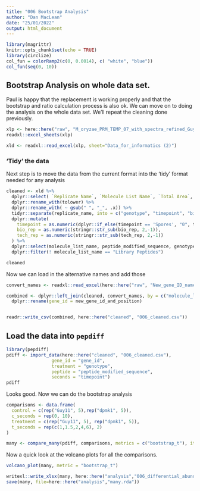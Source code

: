 ```yaml
---
title: "006 Bootstrap Analysis"
author: "Dan MacLean"
date: "25/01/2022"
output: html_document
---
```


```r
library(magrittr)
knitr::opts_chunk$set(echo = TRUE)
library(circlize)
col_fun = colorRamp2(c(0, 0.0014), c( "white", "blue"))
col_fun(seq(0, 10))
```

## Bootstrap Analysis on whole data set.

Paul is happy that the replacement is working properly and that the bootstrap and ratio calculation process is also ok. We can move on to doing the analysis on the whole data set. We'll repeat the cleaning done previously.

```r
xlp <- here::here("raw", "M_oryzae_PRM_TEMP_07_with_spectra_refined_Guy11_deltaPmk1_timecourse_for_informatics_2.xlsx")
readxl::excel_sheets(xlp)

xld <- readxl::read_excel(xlp, sheet="Data_for_informatics (2)")

```


### 'Tidy' the data

Next step is to move the data from the current format into the 'tidy' format needed for any analysis

```r

cleaned <- xld %>% 
  dplyr::select( `Replicate Name`, `Molecule List Name`, `Total Area`, `Peptide Modified Sequence`) %>% 
  dplyr::rename_with(tolower) %>% 
  dplyr::rename_with( ~ gsub(" ", "_", .x)) %>% 
  tidyr::separate(replicate_name, into = c("genotype", "timepoint", "bio_rep", "tech_rep", "misc"), sep="_") %>%
  dplyr::mutate(
    timepoint = as.numeric(dplyr::if_else(timepoint == 'Spores', "0", timepoint)),
    bio_rep = as.numeric(stringr::str_sub(bio_rep, 2,-1)),
    tech_rep = as.numeric(stringr::str_sub(tech_rep, 2,-1))
  ) %>% 
  dplyr::select(molecule_list_name, peptide_modified_sequence, genotype, timepoint, bio_rep, tech_rep, total_area) %>% 
  dplyr::filter(! molecule_list_name == "Library Peptides")

cleaned
```


Now we can load in the alternative names and add those

```r
convert_names <- readxl::read_excel(here::here("raw", "New_gene_ID_names.xlsx"), sheet="Final")

combined <- dplyr::left_join(cleaned, convert_names, by = c("molecule_list_name" = "old_gene_id", "peptide_modified_sequence"="old_peptide")) %>% 
  dplyr::rename(gene_id = new_gene_id_and_position)


readr::write_csv(combined, here::here("cleaned", "006_cleaned.csv"))
```


## Load the data into `pepdiff`

```r
library(pepdiff)
pdiff <- import_data(here::here("cleaned", "006_cleaned.csv"),
                 gene_id = "gene_id", 
                 treatment = "genotype", 
                 peptide = "peptide_modified_sequence", 
                 seconds = "timepoint")
pdiff
```


Looks good. Now we can do the bootstrap analysis


```r
comparisons <- data.frame(
  control = c(rep("Guy11", 5),rep("dpmk1", 5)),
  c_seconds = rep(0, 10),
  treatment = c(rep("Guy11", 5), rep("dpmk1", 5)),
  t_seconds = rep(c(1,1.5,2,4,6), 2)
)

many <- compare_many(pdiff, comparisons, metrics = c("bootstrap_t"), iters=10000)
```



Now a quick look at the volcano plots for all the comparisons.

```r
volcano_plot(many, metric = "bootstrap_t")
```



```r
writexl::write_xlsx(many, here::here("analysis","006_differential_abundance_Guy110-dpmk1_w_geno_estimates.xlsx"))
save(many, file=here::here("analysis","many.rda"))
```


